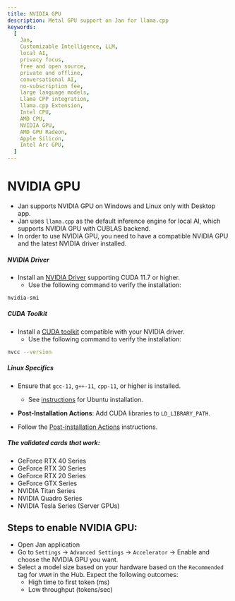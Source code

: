 ```yaml
---
title: NVIDIA GPU
description: Metal GPU support on Jan for llama.cpp
keywords:
  [
    Jan,
    Customizable Intelligence, LLM,
    local AI,
    privacy focus,
    free and open source,
    private and offline,
    conversational AI,
    no-subscription fee,
    large language models,
    Llama CPP integration,
    llama.cpp Extension,
    Intel CPU,
    AMD CPU,
    NVIDIA GPU,
    AMD GPU Radeon,
    Apple Silicon,
    Intel Arc GPU,
  ]
---
```


# NVIDIA GPU
- Jan supports NVIDIA GPU on Windows and Linux only with Desktop app.
- Jan uses `llama.cpp` as the default inference engine for local  AI, which supports NVIDIA GPU with CUBLAS backend.
- In order to use NVIDIA GPU, you need to have a compatible NVIDIA GPU and the latest NVIDIA driver installed.
##### NVIDIA Driver

- Install an [NVIDIA Driver](https://www.nvidia.com/Download/index.aspx) supporting CUDA 11.7 or higher.
    - Use the following command to verify the installation:

```bash
nvidia-smi
```

##### CUDA Toolkit

- Install a [CUDA toolkit](https://developer.nvidia.com/cuda-downloads) compatible with your NVIDIA driver.
    - Use the following command to verify the installation:

```bash
nvcc --version
```
##### Linux Specifics

- Ensure that `gcc-11`, `g++-11`, `cpp-11`, or higher is installed.
    - See [instructions](https://gcc.gnu.org/projects/cxx-status.html#cxx17) for Ubuntu installation.

- **Post-Installation Actions**: Add CUDA libraries to `LD_LIBRARY_PATH`.
- Follow the [Post-installation Actions](https://docs.nvidia.com/cuda/cuda-installation-guide-linux/index.html#post-installation-actions) instructions.

##### The validated cards that work:
- GeForce RTX 40 Series
- GeForce RTX 30 Series
- GeForce RTX 20 Series
- GeForce GTX Series
- NVIDIA Titan Series
- NVIDIA Quadro Series
- NVIDIA Tesla Series (Server GPUs)

## Steps to enable NVIDIA GPU:
- Open Jan application
- Go to `Settings` -> `Advanced Settings` -> `Accelerator` -> Enable and choose the NVIDIA GPU you want.
- Select a model size based on your hardware based on the `Recommended` tag for `VRAM` in the Hub. Expect the following outcomes:
    - High time to first token (ms)
    - Low throughput (tokens/sec)